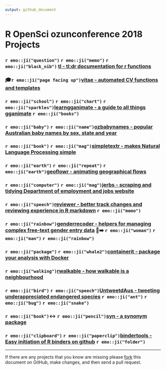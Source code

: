 ```yaml
---
output: github_document
---
```


# R OpenSci ozunconference 2018 Projects

### `r emo::ji("question")` `r emo::ji("memo")` `r emo::ji("black_nib")` [tl - tl;dr documentation for r  functions](https://github.com/ropenscilabs/tl)

### 🎓`r emo::ji("page facing up")`[vitae - automated CV functions and templates](https://github.com/ropenscilabs/vitae)

### `r emo::ji("school")` `r emo::ji("chart")` `r emo::ji("sparkles")`[learngganimate - a guide to all things gganimate](https://github.com/ropenscilabs/learngganimate) `r emo::ji("books")`

### `r emo::ji("baby")` `r emo::ji("name")`[ozbabynames - popular Australian baby names by sex, state and year](https://github.com/ropenscilabs/ozbabynames)

### `r emo::ji("book")` `r emo::ji("mag")`[simpletextr - makes Natural Language Processing simple ](https://github.com/ropenscilabs/simpletextr)

### `r emo::ji("earth")` `r emo::ji("repeat")` `r emo::ji("earth")`[geoflowr - animating geographical flows](https://github.com/ropenscilabs/geoflowr/)

### `r emo::ji("computer")` `r emo::ji("mag")`[jerbs - scraping and tidying Department of employment and jobs website](https://github.com/gabyd/jerbs)

### `r emo::ji("speech")`[reviewer - better track changes and reviewing experience in R markdown](https://github.com/ropenscilabs/reviewer) `r emo::ji("memo")`

### `r emo::ji("rainbow")`[genderrecoder - helpers for managing complex free-text gender entry data](https://github.com/ropenscilabs/genderrecoder) 👥➡️ `r emo::ji("woman")` `r emo::ji("man")` `r emo::ji("rainbow")`

### `r emo::ji("package")` `r emo::ji("whale2")`[containerit - package your analysis with Docker ](https://github.com/ropenscilabs/containerit)

### `r emo::ji("walking")`[rwalkable - how walkable is a neighbourhood](https://github.com/sa-lee/rwalkable)

### `r emo::ji("bird")` `r emo::ji("speech")`[UntweetdAus - tweeting underappreciated endangered species](https://github.com/ropenscilabs/UntweetdAus) `r emo::ji("ant")` `r emo::ji("bug")` `r emo::ji("snake")`

### `r emo::ji("book")`↔️ `r emo::ji("pencil")`[syn - a synonym package](https://github.com/ropenscilabs/syn)

### `r emo::ji("clipboard")` `r emo::ji("paperclip")`[bindertools - Easy initiation of R binders on github](https://github.com/ropenscilabs/bindertools) `r emo::ji("folder")`

---

If there are any projects that you know are missing please
[fork](https://github.com/ropensci/ozunconf18)
this document on GitHub, make changes, and then send a pull
request.
